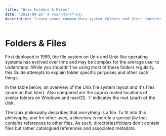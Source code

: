 ```yaml
---
title: "Unix Folders & Files"
date: "2021-09-26" # Year-Month-Day
description: "Learn about common Unix system folders and their contents"
---
```


# Folders &amp; Files

First deployed in 1969, the file system on Unix and Unix-like operating systems has evolved over time and may be complex for the average user to understand. While you shouldn't be using most of these folders regularly, this Guide attempts to explain folder specific purposes and other such things.

In the table below, an overview of the Unix file system layout and it's files (more on that later). Also compared are the approximated locations of similar folders on Windows and macOS. '/' indicates the root (start) of the disk.

<FSTable />

The Unix philosophy describes that _everything_ is a file. To fit into this philosophy, and for other uses, a directory is merely a special _file_ that contains references to other files. As such, directories/folders don't contain files but rather catalogued references and associated metadata.
